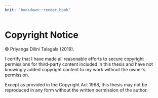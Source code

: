 ```yaml
---
knit: "bookdown::render_book"
---
```


# Copyright Notice {-}

© Priyanga Dilini Talagala (2019). 

I certify that I have made all reasonable efforts to secure copyright permissions for third-party content included in this thesis and have not knowingly added copyright content to my work without the owner's permission.

Except as provided in the Copyright Act 1968, this thesis may not be reproduced in any form without the written permission of the author.
